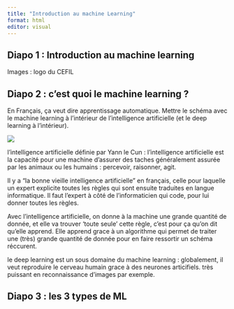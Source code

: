 ```yaml
---
title: "Introduction au machine Learning"
format: html
editor: visual
---
```


## Diapo 1 : Introduction au machine learning

Images : logo du CEFIL

## Diapo 2 : c'est quoi le machine learning ?

En Français, ça veut dire apprentissage automatique. Mettre le schéma avec le machine learning à l'intérieur de l'intelligence artificielle (et le deep learning à l'intérieur).

![](IA_ML.png)

l'intelligence artificielle définie par Yann le Cun : l'intelligence artificielle est la capacité pour une machine d'assurer des taches généralement assurée par les animaux ou les humains : percevoir, raisonner, agit.

Il y a "la bonne vieille intelligence artificielle" en français, celle pour laquelle un expert explicite toutes les règles qui sont ensuite traduites en langue informatique. Il faut l'expert à côté de l'informaticien qui code, pour lui donner toutes les règles.

Avec l'intelligence artificielle, on donne à la machine une grande quantité de donnée, et elle va trouver 'toute seule' cette règle, c'est pour ça qu'on dit qu'elle apprend. Elle apprend grace à un algorithme qui permet de traiter une (très) grande quantité de donnée pour en faire ressortir un schéma réccurent.

le deep learning est un sous domaine du machine learning : globalement, il veut reproduire le cerveau humain grace à des neurones articifiels. très puissant en reconnaissance d'images par exemple.

## Diapo 3 : les 3 types de ML
